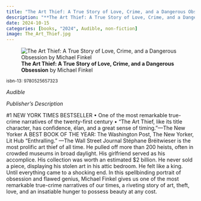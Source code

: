 ```yaml
---
title: "The Art Thief: A True Story of Love, Crime, and a Dangerous Obsession"
description: "**The Art Thief: A True Story of Love, Crime, and a Dangerous Obsession** by Michael Finkel"
date: 2024-10-15
categories: [books, "2024", Audible, non-fiction]
image: The_Art_Thief.jpg
---
```

![**The Art Thief: A True Story of Love, Crime, and a Dangerous Obsession** by Michael Finkel](The_Art_Thief.jpg){fig-align="left"}

<sup>isbn-13: 9780525657323</sup>

*Audible*

*Publisher's Description*

#1 NEW YORK TIMES BESTSELLER • One of the most remarkable true-crime
narratives of the twenty-first century • “The Art Thief, like its title
character, has confidence, élan, and a great sense of timing."—The New
Yorker A BEST BOOK OF THE YEAR: The Washington Post, The New Yorker, Lit
Hub "Enthralling." —The Wall Street Journal Stéphane Bréitwieser is the
most prolific art thief of all time. He pulled off more than 200 heists,
often in crowded museums in broad daylight. His girlfriend served as his
accomplice. His collection was worth an estimated $2 billion. He never sold
a piece, displaying his stolen art in his attic bedroom. He felt like a
king. Until everything came to a shocking end. In this spellbinding
portrait of obsession and flawed genius, Michael Finkel gives us one of the
most remarkable true-crime narratives of our times, a riveting story of
art, theft, love, and an insatiable hunger to possess beauty at any cost.